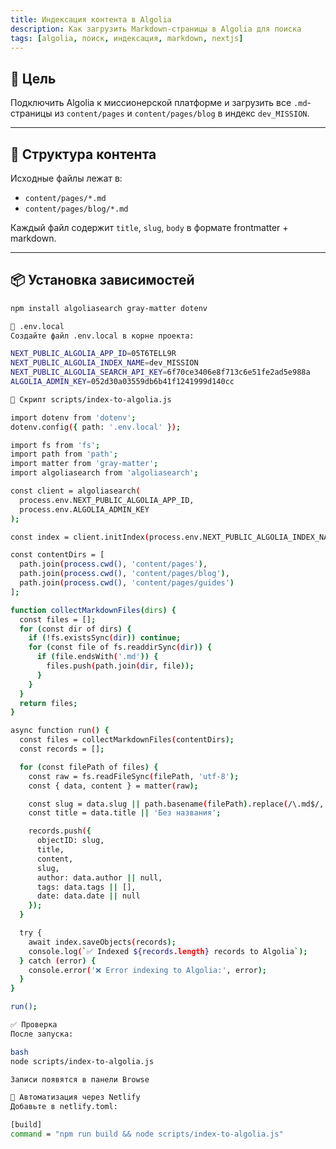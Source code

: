 ```yaml
---
title: Индексация контента в Algolia
description: Как загрузить Markdown-страницы в Algolia для поиска
tags: [algolia, поиск, индексация, markdown, nextjs]
---
```


## 🔧 Цель

Подключить Algolia к миссионерской платформе и загрузить все `.md`-страницы из `content/pages` и `content/pages/blog` в индекс `dev_MISSION`.

---

## 📁 Структура контента

Исходные файлы лежат в:

- `content/pages/*.md`
- `content/pages/blog/*.md`

Каждый файл содержит `title`, `slug`, `body` в формате frontmatter + markdown.

---

## 📦 Установка зависимостей

```bash
npm install algoliasearch gray-matter dotenv

📄 .env.local
Создайте файл .env.local в корне проекта:

NEXT_PUBLIC_ALGOLIA_APP_ID=05T6TELL9R
NEXT_PUBLIC_ALGOLIA_INDEX_NAME=dev_MISSION
NEXT_PUBLIC_ALGOLIA_SEARCH_API_KEY=6f70ce3406e8f713c6e51fe2ad5e988a
ALGOLIA_ADMIN_KEY=052d30a03559db6b41f1241999d140cc

📜 Скрипт scripts/index-to-algolia.js

import dotenv from 'dotenv';
dotenv.config({ path: '.env.local' });

import fs from 'fs';
import path from 'path';
import matter from 'gray-matter';
import algoliasearch from 'algoliasearch';

const client = algoliasearch(
  process.env.NEXT_PUBLIC_ALGOLIA_APP_ID,
  process.env.ALGOLIA_ADMIN_KEY
);

const index = client.initIndex(process.env.NEXT_PUBLIC_ALGOLIA_INDEX_NAME);

const contentDirs = [
  path.join(process.cwd(), 'content/pages'),
  path.join(process.cwd(), 'content/pages/blog'),
  path.join(process.cwd(), 'content/pages/guides')
];

function collectMarkdownFiles(dirs) {
  const files = [];
  for (const dir of dirs) {
    if (!fs.existsSync(dir)) continue;
    for (const file of fs.readdirSync(dir)) {
      if (file.endsWith('.md')) {
        files.push(path.join(dir, file));
      }
    }
  }
  return files;
}

async function run() {
  const files = collectMarkdownFiles(contentDirs);
  const records = [];

  for (const filePath of files) {
    const raw = fs.readFileSync(filePath, 'utf-8');
    const { data, content } = matter(raw);

    const slug = data.slug || path.basename(filePath).replace(/\.md$/, '');
    const title = data.title || 'Без названия';

    records.push({
      objectID: slug,
      title,
      content,
      slug,
      author: data.author || null,
      tags: data.tags || [],
      date: data.date || null
    });
  }

  try {
    await index.saveObjects(records);
    console.log(`✅ Indexed ${records.length} records to Algolia`);
  } catch (error) {
    console.error('❌ Error indexing to Algolia:', error);
  }
}

run();

✅ Проверка
После запуска:

bash
node scripts/index-to-algolia.js

Записи появятся в панели Browse

🔄 Автоматизация через Netlify
Добавьте в netlify.toml:

[build]
command = "npm run build && node scripts/index-to-algolia.js"

